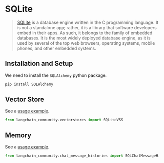 # SQLite

> [SQLite](https://en.wikipedia.org/wiki/SQLite) is a database engine written in the
> C programming language. It is not a standalone app; rather, it is a library that
> software developers embed in their apps. As such, it belongs to the family of
> embedded databases. It is the most widely deployed database engine, as it is
> used by several of the top web browsers, operating systems, mobile phones, and other embedded systems.

## Installation and Setup

We need to install the `SQLAlchemy` python package.

```bash
pip install SQLAlchemy
```

## Vector Store

See a [usage example](/docs/integrations/vectorstores/sqlitevss).

```python
from langchain_community.vectorstores import SQLiteVSS
```

## Memory

See a [usage example](/docs/integrations/memory/sqlite).

```python
from langchain_community.chat_message_histories import SQLChatMessageHistory
```
